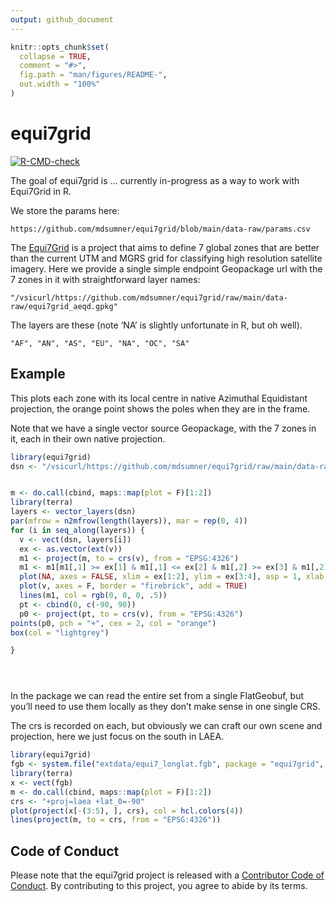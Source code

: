 ```yaml
---
output: github_document
---
```


<!-- README.md is generated from README.Rmd. Please edit that file -->

```r
knitr::opts_chunk$set(
  collapse = TRUE,
  comment = "#>",
  fig.path = "man/figures/README-",
  out.width = "100%"
)
```

# equi7grid

<!-- badges: start -->
[![R-CMD-check](https://github.com/mdsumner/equi7grid/actions/workflows/R-CMD-check.yaml/badge.svg)](https://github.com/mdsumner/equi7grid/actions/workflows/R-CMD-check.yaml)
<!-- badges: end -->

The goal of equi7grid is ... currently in-progress as a way to work with Equi7Grid in R. 

We store the params here: 

```
https://github.com/mdsumner/equi7grid/blob/main/data-raw/params.csv
```

The [Equi7Grid](https://github.com/TUW-GEO/Equi7Grid) is a project that aims to define 7 global zones that are better than the current UTM and MGRS grid for classifying high resolution satellite imagery. 
Here we provide a single simple endpoint Geopackage url with the 7 zones in it with straightforward layer names: 

```
"/vsicurl/https://github.com/mdsumner/equi7grid/raw/main/data-raw/equi7grid_aeqd.gpkg"
```

The layers are these (note 'NA' is slightly unfortunate in R, but oh well). 

```
"AF", "AN", "AS", "EU", "NA", "OC", "SA"
```



## Example

This plots each zone with its local centre in native Azimuthal Equidistant projection, the orange point shows the poles when they are in the frame. 


Note that we have a single vector source Geopackage, with the 7 zones in it, each in their own native projection. 

```r
library(equi7grid)
dsn <- "/vsicurl/https://github.com/mdsumner/equi7grid/raw/main/data-raw/equi7grid_aeqd.gpkg"


m <- do.call(cbind, maps::map(plot = F)[1:2])
library(terra)
layers <- vector_layers(dsn)
par(mfrow = n2mfrow(length(layers)), mar = rep(0, 4))
for (i in seq_along(layers)) {
  v <- vect(dsn, layers[i])
  ex <- as.vector(ext(v))
  m1 <- project(m, to = crs(v), from = "EPSG:4326")
  m1 <- m1[m1[,1] >= ex[1] & m1[,1] <= ex[2] & m1[,2] >= ex[3] & m1[,2] <= ex[4], ]
  plot(NA, axes = FALSE, xlim = ex[1:2], ylim = ex[3:4], asp = 1, xlab = "", ylab = "")
  plot(v, axes = F, border = "firebrick", add = TRUE)
  lines(m1, col = rgb(0, 0, 0, .5))
  pt <- cbind(0, c(-90, 90))
  p0 <- project(pt, to = crs(v), from = "EPSG:4326")
points(p0, pch = "+", cex = 2, col = "orange")
box(col = "lightgrey")

}





```

In the package we can read the entire set from a single FlatGeobuf, but you'll need to use them locally as they don't make sense in one single CRS. 

The crs is recorded on each, but obviously we can craft our own scene and projection, here we just focus on the south in LAEA.

```r
library(equi7grid)
fgb <- system.file("extdata/equi7_longlat.fgb", package = "equi7grid", mustWork = TRUE)
library(terra)
x <- vect(fgb)
m <- do.call(cbind, maps::map(plot = F)[1:2])
crs <- "+proj=laea +lat_0=-90"
plot(project(x[-(3:5), ], crs), col = hcl.colors(4))
lines(project(m, to = crs, from = "EPSG:4326"))
```


## Code of Conduct
  
Please note that the equi7grid project is released with a [Contributor Code of Conduct](https://contributor-covenant.org/version/2/1/CODE_OF_CONDUCT.html). By contributing to this project, you agree to abide by its terms.

